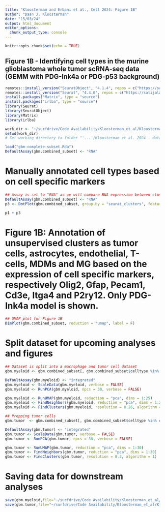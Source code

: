```yaml
---
title: "Kloosterman and Erbani et al., Cell 2024: Figure 1B"
author: "Daan J. Kloosterman"
date: "15/03/24"
output: html_document
editor_options: 
  chunk_output_type: console
---
```


```r
knitr::opts_chunk$set(echo = TRUE)
```

## Figure 1B - Identifying cell types in the murine glioblastoma whole tumor scRNA-seq data (GEMM with PDG-Ink4a or PDG-p53 background)

```r
remotes::install_version("SeuratObject", "4.1.4", repos = c("https://satijalab.r-universe.dev", getOption("repos")))
remotes::install_version("Seurat", "4.4.0", repos = c("https://satijalab.r-universe.dev", getOption("repos")))
install.packages("Matrix", type = "source")
install.packages("irlba", type = "source")
library(Seurat)
library(SeuratObject)
library(Matrix)
library(irlba)
```

```r
work_dir <- "~/surfdrive/Code Availability/Kloosterman_et_al/Kloosterman et al. 2024 - data availibility/GEO Data - processed/scrna-seq"
setwd(work_dir)
# Set working directory to folder "'...'/Kloosterman et al. 2024 - data availibility/GEO Data - processed/scrna-seq" 

load("gbm-complete-subset.Rda") 
DefaultAssay(gbm.combined_subset) <- "RNA"
```

# Manually annotated cell types based on cell specific markers

```r
## Assay is set to "RNA" as we will compare RNA expression between clusters
DefaultAssay(gbm.combined_subset) <- "RNA"
p3 <- DotPlot(gbm.combined_subset, group.by = "seurat_clusters", features = c("P2ry12", "Cd74", "Olig1" , "Gfap", "Pecam1", "Cd3e", "Itga4", "Mki67", "Des", "Ccr7", "Clec9a"))

p1 + p3
```


# Figure 1B: Annotation of unsupervised clusters as tumor cells, astrocytes, endothelial, T-cells, MDMs and MG based on the expression of cell specific markers, respectively Olig2, Gfap, Pecam1, Cd3e, Itga4 and P2ry12. Only PDG-Ink4a model is shown.

```r
## UMAP plot for Figure 1B
DimPlot(gbm.combined_subset, reduction = "umap", label = F)
```


# Split dataset for upcoming analyses and figures

```r
## Dataset is split into a macrophage and tumor cell dataset
gbm.myeloid <- gbm.combined_subset[, gbm.combined_subset$celltype %in% c("MG", "MDMs")]

DefaultAssay(gbm.myeloid) <- "integrated"
gbm.myeloid <- ScaleData(gbm.myeloid, verbose = FALSE)
gbm.myeloid <- RunPCA(gbm.myeloid, npcs = 30, verbose = FALSE)

gbm.myeloid <- RunUMAP(gbm.myeloid, reduction = "pca", dims = 1:25)
gbm.myeloid <- FindNeighbors(gbm.myeloid, reduction = "pca", dims = 1:25)
gbm.myeloid <- FindClusters(gbm.myeloid, resolution = 0.26, algorithm = 1)

## Prepping tumor cells
gbm.tumor  <- gbm.combined_subset[, gbm.combined_subset$celltype %in% c("Tumor cells")]

DefaultAssay(gbm.tumor) <- "integrated"
gbm.tumor <- ScaleData(gbm.tumor, verbose = FALSE)
gbm.tumor <- RunPCA(gbm.tumor, npcs = 30, verbose = FALSE)

gbm.tumor <- RunUMAP(gbm.tumor, reduction = "pca", dims = 1:30)
gbm.tumor <- FindNeighbors(gbm.tumor, reduction = "pca", dims = 1:30)
gbm.tumor <- FindClusters(gbm.tumor, resolution = 0.3, algorithm = 1)
```


# Saving data for downstream analyses

```r
save(gbm.myeloid,file="~/surfdrive/Code Availability/Kloosterman_et_al/Kloosterman et al. 2024 - data availibility/GEO Data - processed/scrna-seq/gbm-complete-myeloid.Rda")
save(gbm.tumor,file="~/surfdrive/Code Availability/Kloosterman_et_al/Kloosterman et al. 2024 - data availibility/GEO Data - processed/scrna-seq/gbm-complete-tumor.Rda")
```
